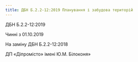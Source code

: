 ```yaml
---
title: ДБН Б.2.2-12:2019 Планування і забудова територій
---
```


ДБН Б.2.2-12:2019

Чинні з 01.10.2019

На заміну ДБН Б.2.2-12:2018

ДП «Діпромісто» імені Ю.М. Білоконя»